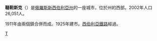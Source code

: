 {{coord|55|13|N|75|58|E|display=title}}
'''韃靼斯克'''（{{lang-ru|Тата́рск}}）是[[俄羅斯|俄羅斯]][[新西伯利亞州|新西伯利亞州]]的一座城市，位於州的西部。2002年人口26,051人。

1911年由兩個鎮合併而成。1925年建市。[[西伯利亞鐵路|西伯利亞鐵路]]經過。

{{Cities and towns in Novosibirsk Oblast}}

[[Category:新西伯利亞州城市|Т]]